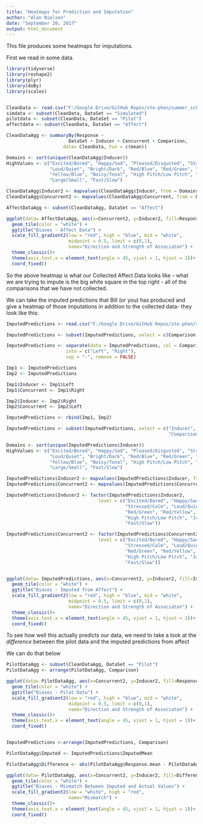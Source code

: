 ```yaml
---
title: "Heatmaps for Prediction and Imputation"
author: "Alan Nielsen"
date: "September 20, 2017"
output: html_document
---
```



This file produces some heatmaps for imputations.

First we read in some data.

```r
library(tidyverse)
library(reshape2)
library(plyr)
library(doBy)
library(scales)


CleanData <- read.csv("F:/Google Drive/GitHub Repos/ste-phen/summer_school_sessions/5_predictions_in_python/CleanData.csv")
simdata <- subset(CleanData, DataSet == "Simulated")
pilotdata <- subset(CleanData, DataSet == "Pilot")
affectdata <- subset(CleanData, DataSet == "Affect")
```

```r

CleanDataAgg <- summaryBy(Response ~ 
                       DataSet + Inducer + Concurrent + Comparison,
                     data= CleanData, Fun = c(mean))

Domains <- sort(unique(CleanDataAgg$Inducer))
HighValues <- c("Excited/Bored", "Happy/Sad", "Pleased/Disgusted", "Stressed/Calm",
                "Loud/Quiet", "Bright/Dark", "Red/Blue", "Red/Green", "Red/Yellow",
                "Yellow/Blue", "Noisy/Tonal", "High Pitch/Low Pitch", "Jagged/Curvy", 
                "Large/Small", "Fast/Slow")

CleanDataAgg$Inducer2 <- mapvalues(CleanDataAgg$Inducer, from = Domains, to= HighValues)
CleanDataAgg$Concurrent2 <- mapvalues(CleanDataAgg$Concurrent, from = Domains, to= HighValues)

AffectDataAgg <- subset(CleanDataAgg, DataSet == "Affect")

ggplot(data= AffectDataAgg, aes(x=Concurrent2, y=Inducer2, fill=Response.mean)) +
  geom_tile(color = "white") +
  ggtitle("Biases - Affect Data") +
  scale_fill_gradient2(low = "red", high = "blue", mid = "white", 
                       midpoint = 0.5, limit = c(0,1),
                       name="Direction and Strength of Associaton") +
  theme_classic()+ 
  theme(axis.text.x = element_text(angle = 45, vjust = 1, hjust = 1))+
  coord_fixed() 
```

So the above heatmap is what our Collected Affect Data looks like - what we are trying to impute is the big white square in the top right - all of the comparisons that we have not collected.

We can take the imputed predictions that Bill (or you) has produced and give a heatmap of those imputations in addition to the collected data- they look like this:

```r

ImputedPredictions <- read.csv("F:/Google Drive/GitHub Repos/ste-phen/summer_school_sessions/5_predictions_in_python/ImputedPredictions.csv")

ImputedPredictions <- subset(ImputedPredictions, select = c(Comparison, ImputedMean))

ImputedPredictions <- separate(data = ImputedPredictions, col = Comparison,
                      into = c("Left", "Right"), 
                      sep = "-", remove = FALSE)

Imp1 <- ImputedPredictions
Imp2 <- ImputedPredictions

Imp1$Inducer <- Imp1$Left
Imp1$Concurrent <- Imp1$Right

Imp2$Inducer <- Imp2$Right
Imp2$Concurrent <- Imp2$Left

ImputedPredictions <- rbind(Imp1, Imp2)

ImputedPredictions <- subset(ImputedPredictions, select = c("Inducer", "Concurrent", 
                                                            "Comparison", "ImputedMean"))

Domains <- sort(unique(ImputedPredictions$Inducer))
HighValues <- c("Excited/Bored", "Happy/Sad", "Pleased/Disgusted", "Stressed/Calm",
                "Loud/Quiet", "Bright/Dark", "Red/Blue", "Red/Green", "Red/Yellow",
                "Yellow/Blue", "Noisy/Tonal", "High Pitch/Low Pitch", "Jagged/Curvy", 
                "Large/Small", "Fast/Slow")

ImputedPredictions$Inducer2 <- mapvalues(ImputedPredictions$Inducer, from = Domains, to= HighValues)
ImputedPredictions$Concurrent2 <- mapvalues(ImputedPredictions$Concurrent, from = Domains, to= HighValues)

ImputedPredictions$Inducer2 <- factor(ImputedPredictions$Inducer2, 
                                  level = c("Excited/Bored", "Happy/Sad", "Pleased/Disgusted",
                                            "Stressed/Calm", "Loud/Quiet", "Bright/Dark", "Red/Blue",
                                            "Red/Green", "Red/Yellow", "Yellow/Blue", "Noisy/Tonal",
                                            "High Pitch/Low Pitch", "Jagged/Curvy", "Large/Small",
                                            "Fast/Slow"))

ImputedPredictions$Concurrent2 <- factor(ImputedPredictions$Concurrent2, 
                                  level = c("Excited/Bored", "Happy/Sad", "Pleased/Disgusted",
                                            "Stressed/Calm", "Loud/Quiet", "Bright/Dark", "Red/Blue",
                                            "Red/Green", "Red/Yellow", "Yellow/Blue", "Noisy/Tonal",
                                            "High Pitch/Low Pitch", "Jagged/Curvy", "Large/Small",
                                            "Fast/Slow"))


ggplot(data= ImputedPredictions, aes(x=Concurrent2, y=Inducer2, fill=ImputedMean)) +
  geom_tile(color = "white") +
  ggtitle("Biases - Imputed from Affect") +
  scale_fill_gradient2(low = "red", high = "blue", mid = "white", 
                       midpoint = 0.5, limit = c(0,1),
                       name="Direction and Strength of Associaton") +
  theme_classic()+ 
  theme(axis.text.x = element_text(angle = 45, vjust = 1, hjust = 1))+
  coord_fixed() 

```

To see how well this actually predicts our data, we need to take a look at the *difference* between the pilot data and the imputed predictions from affect

We can do that below

```r

PilotDataAgg <- subset(CleanDataAgg, DataSet == "Pilot")
PilotDataAgg <- arrange(PilotDataAgg, Comparison)

ggplot(data= PilotDataAgg, aes(x=Concurrent2, y=Inducer2, fill=Response.mean)) +
  geom_tile(color = "white") +
  ggtitle("Biases - Pilot Data") +
  scale_fill_gradient2(low = "red", high = "blue", mid = "white", 
                       midpoint = 0.5, limit = c(0,1),
                       name="Direction and Strength of Associaton") +
  theme_classic()+ 
  theme(axis.text.x = element_text(angle = 45, vjust = 1, hjust = 1))+
  coord_fixed() 


ImputedPredictions <-arrange(ImputedPredictions, Comparison)

PilotDataAgg$Imputed <- ImputedPredictions$ImputedMean

PilotDataAgg$Difference <- abs(PilotDataAgg$Response.mean - PilotDataAgg$Imputed)

ggplot(data= PilotDataAgg, aes(x=Concurrent2, y=Inducer2, fill=Difference)) +
  geom_tile(color = "white") +
  ggtitle("Biases - Mismatch Between Imputed and Actual Values") +
  scale_fill_gradient2(low = "white", high = "red", 
                       name="Mismatch") +
  theme_classic()+ 
  theme(axis.text.x = element_text(angle = 45, vjust = 1, hjust = 1))+
  coord_fixed() 
```

















